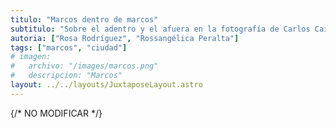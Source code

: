 ```yaml
---
titulo: "Marcos dentro de marcos"
subtitulo: "Sobre el adentro y el afuera en la fotografía de Carlos Caicedo"
autoria: ["Rosa Rodríguez", "Rossangélica Peralta"]
tags: ["marcos", "ciudad"]
# imagen:
#   archivo: "/images/marcos.png"
#   descripcion: "Marcos"
layout: ../../layouts/JuxtaposeLayout.astro
---
```


{/* NO MODIFICAR */}

<Juxtapose
  numero="1"
  enlace="https://cdn.knightlab.com/libs/juxtapose/latest/embed/index.html?uid=f62b43da-a968-11ed-b5bd-6595d9b17862
"
/>

<Juxtapose
  numero="2"
  enlace="https://cdn.knightlab.com/libs/juxtapose/latest/embed/index.html?uid=4312a68e-a969-11ed-b5bd-6595d9b17862
"
/>

<Juxtapose
  numero="3"
  enlace="https://cdn.knightlab.com/libs/juxtapose/latest/embed/index.html?uid=913fedf8-a969-11ed-b5bd-6595d9b17862
"
/>

<Juxtapose
  numero="4"
  enlace="https://cdn.knightlab.com/libs/juxtapose/latest/embed/index.html?uid=ce132e7a-a969-11ed-b5bd-6595d9b17862
"
/>

<Juxtapose
  numero="5"
  enlace="https://cdn.knightlab.com/libs/juxtapose/latest/embed/index.html?uid=0337b3aa-a96a-11ed-b5bd-6595d9b17862
"
/>

<Juxtapose
  numero="6"
  enlace="https://cdn.knightlab.com/libs/juxtapose/latest/embed/index.html?uid=3714e90e-a96a-11ed-b5bd-6595d9b17862
"
/>

<Juxtapose
  numero="7"
  enlace="https://cdn.knightlab.com/libs/juxtapose/latest/embed/index.html?uid=d98288a4-a98d-11ed-b5bd-6595d9b17862
"
/>

<Juxtapose
  numero="8"
  enlace="https://cdn.knightlab.com/libs/juxtapose/latest/embed/index.html?uid=dab1c2a8-a96a-11ed-b5bd-6595d9b17862
"
/>

<Juxtapose
  numero="9"
  enlace="https://cdn.knightlab.com/libs/juxtapose/latest/embed/index.html?uid=1bd40020-a96b-11ed-b5bd-6595d9b17862
"
/>

<Juxtapose
  numero="10"
  enlace="https://cdn.knightlab.com/libs/juxtapose/latest/embed/index.html?uid=4a38cac2-a96b-11ed-b5bd-6595d9b17862
"
/>
